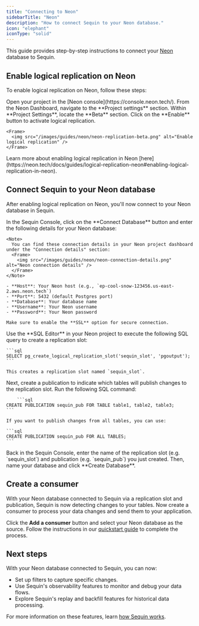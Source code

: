 ```yaml
---
title: "Connecting to Neon"
sidebarTitle: "Neon"
description: "How to connect Sequin to your Neon database."
icon: "elephant"
iconType: "solid"
---
```


This guide provides step-by-step instructions to connect your [Neon](https://neon.tech/) database to Sequin.

## Enable logical replication on Neon

To enable logical replication on Neon, follow these steps:

<Steps titleSize="h3">
  <Step title="Navigate to Neon console">
    Open your project in the [Neon console](https://console.neon.tech/).
  </Step>
  <Step title="Access Project settings">
    From the Neon Dashboard, navigate to the **Project settings** section.
  </Step>
  <Step title="Find Beta section">
    Within **Project Settings**, locate the **Beta** section.
  </Step>
  <Step title="Enable logical replication">
    Click on the **Enable** button to activate logical replication.

    <Frame>
      <img src="/images/guides/neon/neon-replication-beta.png" alt="Enable logical replication" />
    </Frame>
  </Step>
</Steps>

<Note>
Learn more about enabling logical replication in Neon [here](https://neon.tech/docs/guides/logical-replication-neon#enabling-logical-replication-in-neon).
</Note>

## Connect Sequin to your Neon database

After enabling logical replication on Neon, you'll now connect to your Neon database in Sequin.

<Steps titleSize="h3">
  <Step title="Enter connection details in Sequin">
    In the Sequin Console, click on the **Connect Database** button and enter the following details for your Neon database:

    <Note>
      You can find these connection details in your Neon project dashboard under the "Connection details" section:
      <Frame>
        <img src="/images/guides/neon/neon-connection-details.png" alt="Neon connection details" />
      </Frame>
    </Note>

    - **Host**: Your Neon host (e.g., `ep-cool-snow-123456.us-east-2.aws.neon.tech`)
    - **Port**: 5432 (default Postgres port)
    - **Database**: Your database name
    - **Username**: Your Neon username
    - **Password**: Your Neon password

    Make sure to enable the **SSL** option for secure connection.

  </Step>
  <Step title="Create a replication slot">
    Use the **SQL Editor** in your Neon project to execute the following SQL query to create a replication slot:

    ```sql
    SELECT pg_create_logical_replication_slot('sequin_slot', 'pgoutput');
    ```

    This creates a replication slot named `sequin_slot`.
  </Step>
  <Step title="Create a publication">
    Next, create a publication to indicate which tables will publish changes to the replication slot. Run the following SQL command:

        ```sql
    CREATE PUBLICATION sequin_pub FOR TABLE table1, table2, table3;
    ```

    If you want to publish changes from all tables, you can use:

    ```sql
    CREATE PUBLICATION sequin_pub FOR ALL TABLES;
    ```
  </Step>
  <Step title="Enter the replication slot details in Sequin">
    Back in the Sequin Console, enter the name of the replication slot (e.g. `sequin_slot`) and publication (e.g. `sequin_pub`) you just created. Then, name your database and click **Create Database**.
  </Step>
</Steps>

## Create a consumer

With your Neon database connected to Sequin via a replication slot and publication, Sequin is now detecting changes to your tables. Now create a consumer to process your data changes and send them to your application.

Click the **Add a consumer** button and select your Neon database as the source. Follow the instructions in our [quickstart guide](/quickstart) to complete the process.

## Next steps

With your Neon database connected to Sequin, you can now:

* Set up filters to capture specific changes.
* Use Sequin's observability features to monitor and debug your data flows.
* Explore Sequin's replay and backfill features for historical data processing.

For more information on these features, learn [how Sequin works](/how-sequin-works).